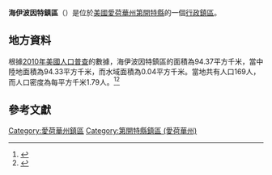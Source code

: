 {{noteTA
|G1=USState
|G2=地名
|G3=Unit
}}
{{Infobox settlement
|official_name            = 海伊波因特鎮區
|native_name = High Point Township
|settlement_type          = [[行政鎮區|行政鎮區]]
|image_skyline            = 
|imagesize                = 
|image_map                = Map highlighting High Point Township, Decatur County, Iowa.svg
|mapsize                  = 250px
|pushpin_map  =USA Iowa
|pushpin_label = 海伊波因特鎮區
|pushpin_label_position   = top
|pushpin_map_caption      = 海伊波因特鎮區在愛荷華州的位置
|subdivision_type         = [[世界政區索引|國家]]
|subdivision_type1        = [[美国州份|州份]]
|subdivision_type2        = [[愛荷華州行政区划|縣]]
|subdivision_name         = [[美国|美国]]
|subdivision_name1        = [[愛荷華州|愛荷華州]]
|subdivision_name2        = [[第開特縣_(愛荷華州)|第開特縣]]
|elevation_ft             = 1056
|elevation_m              = 322
|timezone                 = [[北美中部時區|北美中部時區]]
|area_total_km2           = 94.37
|area_land_km2            = 94.33
|area_water_km2           = 0.04
|area_total_sq_mi         = 
|area_land_sq_mi          = 
|area_water_sq_mi         = 
|population_as_of         = [[2010年美國人口普查|2010]]
|population_footnotes     = 
|population_total         = 169
|population_density_km2   = auto
|population_density_sq_mi = auto
|utc_offset               = -6
|coordinates              = {{coord|40|46|15|N|93|36|48|W|type:city_region:US-AL_source:GNS-enwiki|display=inline,title}}
| coor_pinpoint           = 
| coordinates_footnotes   = 
|timezone_DST             = CDT
|utc_offset_DST           = -5
|postal_code_type         = [[美國郵區編號|郵區編號]]
|postal_code              = 
|area_code                = {{link-en|电话区号641|Area code 641|641}}
|blank_name = [[地名信息系统|GNIS ID]]
|blank_info = 468044
}}
'''海伊波因特鎮區'''（{{lang-en|High Point Township}}）是位於[[美國|美國]][[愛荷華州|愛荷華州]][[第開特縣_(愛荷華州)|第開特縣]]的一個[[行政鎮區|行政鎮區]]。

== 地方資料 ==
根據[[2010年美國人口普查|2010年美國人口普查]]的數據，海伊波因特鎮區的面積為94.37平方千米，當中陸地面積為94.33平方千米，而水域面積為0.04平方千米。當地共有人口169人，而人口密度為每平方千米1.79人。<ref name="GR8">{{cite web|url=http://factfinder2.census.gov|publisher=[[美国人口调查局|美国人口调查局]]|accessdate=2011-05-14|title=American FactFinder|archive-date=2013-09-11|archive-url=https://web.archive.org/web/20130911234518/http://factfinder2.census.gov/|dead-url=no}}</ref><ref>{{cite web|url=https://www.citypopulation.de/en/usa/iowa/admin/|title=USA: Iowa (Counties and Townships) - City Population}}</ref>

== 參考文獻 ==
{{reflist}}

{{第開特縣 (愛荷華州)}}

{{DEFAULTSORT:High Point Township}}
[[Category:愛荷華州鎮區|Category:愛荷華州鎮區]]
[[Category:第開特縣鎮區_(愛荷華州)|Category:第開特縣鎮區 (愛荷華州)]]

{{Iowa-geo-stub}}